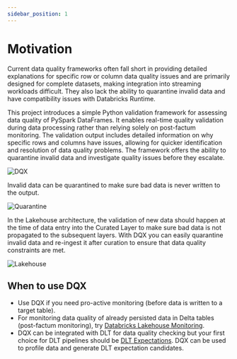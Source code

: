 ```yaml
---
sidebar_position: 1
---
```


# Motivation

Current data quality frameworks often fall short in providing detailed explanations for specific row or column 
data quality issues and are primarily designed for complete datasets, 
making integration into streaming workloads difficult.
They also lack the ability to quarantine invalid data and have compatibility issues with Databricks Runtime.

This project introduces a simple Python validation framework for assessing data quality of PySpark DataFrames. 
It enables real-time quality validation during data processing rather than relying solely on post-factum monitoring.
The validation output includes detailed information on why specific rows and columns have issues, 
allowing for quicker identification and resolution of data quality problems. The framework offers the ability to quarantine invalid data
and investigate quality issues before they escalate.

<div className='bg-gray-100 p-4 rounded-lg'>
 <img src={useBaseUrl('/img/dqx.png')} alt="DQX" />
</div>

Invalid data can be quarantined to make sure bad data is never written to the output.

<div className='bg-gray-100 p-4 rounded-lg'>
 <img src={useBaseUrl('/img/dqx_quarantine.png')} alt="Quarantine" />
</div>


In the Lakehouse architecture, the validation of new data should happen at the time of data entry into the Curated Layer 
to make sure bad data is not propagated to the subsequent layers. With DQX you can easily quarantine invalid data and re-ingest it 
after curation to ensure that data quality constraints are met.


<div className='bg-gray-100 p-4 rounded-lg'>
 <img src={useBaseUrl('/img/dqx_lakehouse.png')} alt="Lakehouse" />
</div>

## When to use DQX

* Use DQX if you need pro-active monitoring (before data is written to a target table).
* For monitoring data quality of already persisted data in Delta tables (post-factum monitoring), try
[Databricks Lakehouse Monitoring](https://docs.databricks.com/en/lakehouse-monitoring/index.html).
* DQX can be integrated with DLT for data quality checking but your first choice for DLT pipelines should be [DLT Expectations](https://docs.databricks.com/en/delta-live-tables/expectations.html#what-are-delta-live-tables-expectations). DQX can be used to profile data and generate DLT expectation candidates.
